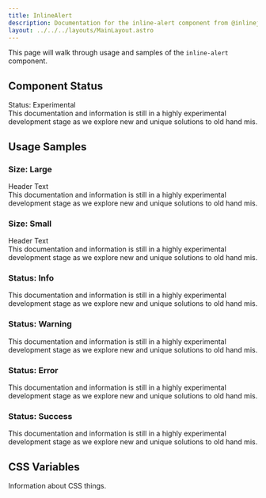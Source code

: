 ```yaml
---
title: InlineAlert
description: Documentation for the inline-alert component from @inlinejs/inline-alert
layout: ../../../layouts/MainLayout.astro
---
```



This page will walk through usage and samples of the `inline-alert` component.

## Component Status

<inline-alert alert-type="warning" size="large" client:load>
  <span slot="header">Status: Experimental</span>
  <div>
    This documentation and information is still in a highly experimental
    development stage as we explore new and unique solutions to old hand mis.
  </div>
</inline-alert>

## Usage Samples

### Size: Large

<inline-alert alert-type="info" alert-size="large">
  <span slot="header">Header Text</span>
  <div>
    This documentation and information is still in a highly experimental
    development stage as we explore new and unique solutions to old hand mis.
  </div>
</inline-alert>

### Size: Small

<inline-alert alert-type="info" alert-size="small">
  <span slot="header">Header Text</span>
  <div>
    This documentation and information is still in a highly experimental
    development stage as we explore new and unique solutions to old hand mis.
  </div>
</inline-alert>

### Status: Info

<inline-alert alert-type="info" alert-size="large">
  <div>
    This documentation and information is still in a highly experimental
    development stage as we explore new and unique solutions to old hand mis.
  </div>
</inline-alert>

### Status: Warning

<inline-alert alert-type="warning" alert-size="large">
  <div>
    This documentation and information is still in a highly experimental
    development stage as we explore new and unique solutions to old hand mis.
  </div>
</inline-alert>

### Status: Error

<inline-alert alert-type="error" alert-size="large">
  <div>
    This documentation and information is still in a highly experimental
    development stage as we explore new and unique solutions to old hand mis.
  </div>
</inline-alert>

### Status: Success

<inline-alert alert-type="success" alert-size="large">
  <div>
    This documentation and information is still in a highly experimental
    development stage as we explore new and unique solutions to old hand mis.
  </div>
</inline-alert>

## CSS Variables

Information about CSS things.
